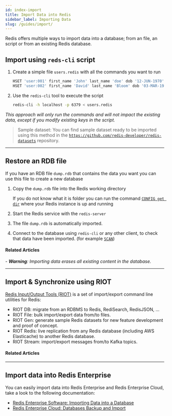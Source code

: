 ```yaml
---
id: index-import
title: Import Data into Redis
sidebar_label: Importing Data
slug: /guides/import/
---
```





Redis offers multiple ways to import data into a database; from an file, an script or from an existing Redis database.


## Import using `reds-cli` script

1. Create a simple file `users.redis` with all the commands you want to run

    ```bash
    HSET 'user:001' first_name 'John' last_name 'doe' dob '12-JUN-1970'
    HSET 'user:002' first_name 'David' last_name 'Bloom' dob '03-MAR-1981'
    ```

2. Use the `redis-cli` tool to execute the script

    ```bash
    redis-cli -h localhost -p 6379 < users.redis
    ```

*This approach will only run the commands and will not impact the existing data, except if you modify existing keys in the script.*

> Sample dataset: You can find sample dataset ready to be imported using this method in the [`https://github.com/redis-developer/redis-datasets`](https://github.com/redis-developer/redis-datasets) repository.

---
## Restore an RDB file

If you have an RDB file `dump.rdb` that contains the data you want you can use this file to create a new database

1. Copy the `dump.rdb` file into the Redis working directory 

    If you do not know what it is folder you can run the command [`CONFIG get dir`](https://redis.io/commands/config-get) where your Redis instance is up and running

2. Start the Redis service with the `redis-server`
3. The file `dump.rdb` is automatically imported.
4. Connect to the database using `redis-cli` or any other client, to check that data have been imported. (for example [`SCAN`](https://redis.io/commands/SCAN))

#### Related Articles
<div class="row">
<div class="col">
<RedisCard 
        title="Redis Persistence" 
        page="https://redis.io/topics/persistence"
        />
</div>
<div class="col">
</div>
</div>


*- **Warning**: Importing data erases all existing content in the database.*

---
## Import & Synchronize using RIOT

[Redis Input/Output Tools (RIOT)](https://github.com/redis-developer/riot) is a set of import/export command line utilities for Redis:

* RIOT DB: migrate from an RDBMS to Redis, RediSearch, RedisJSON, ...
* RIOT File: bulk import/export data from/to files.
* RIOT Gen: generate sample Redis datasets for new feature development and proof of concept.
* RIOT Redis: live replication from any Redis database (including AWS Elasticache) to another Redis database.
* RIOT Stream: import/export messages from/to Kafka topics.


#### Related Articles
<div class="row">
<div class="col">
<RedisCard 
        title="Online Database Migration from Amazon ElastiCache to Redis Enterprise Cloud using RIOT" 
        page="/guides/import/database-migration-aws-elasticache-redis-enterprise-cloud"
        />
</div>
</div>




---
## Import data into Redis Enterprise

You can easily import data into Redis Enterprise and Redis Enterprise Cloud, take a look to the following documentation:

* [Redis Enterprise Software: Importing Data into a Database](https://docs.redis.com/latest/rs/administering/import-export/importing-data/)
* [Redis Enterprise Cloud: Databases Backup and Import](https://docs.redis.com/latest/rc/api/examples/back-up-and-import-data/)

